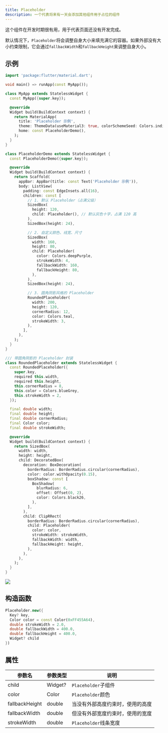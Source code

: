 ```yaml
---
title: Placeholder
description: 一个代表将来有一天会添加其他组件用于占位的组件
---
```


这个组件在开发时期很有用，用于代表页面还没有开发完成。

默认情况下，`Placeholder`将会调整自身大小来填充满它的容器。如果外部没有大小约束限制，它会通过`fallbackWidth`和`fallbackHeight`来调整自身大小。

## 示例
```dart
import 'package:flutter/material.dart';

void main() => runApp(const MyApp());

class MyApp extends StatelessWidget {
  const MyApp({super.key});

  @override
  Widget build(BuildContext context) {
    return MaterialApp(
      title: 'Placeholder 示例',
      theme: ThemeData(useMaterial3: true, colorSchemeSeed: Colors.indigo),
      home: const PlaceholderDemo(),
    );
  }
}

class PlaceholderDemo extends StatelessWidget {
  const PlaceholderDemo({super.key});

  @override
  Widget build(BuildContext context) {
    return Scaffold(
      appBar: AppBar(title: const Text('Placeholder 示例')),
      body: ListView(
        padding: const EdgeInsets.all(16),
        children: const [
          // 1. 默认 Placeholder（占满父级）
          SizedBox(
            height: 120,
            child: Placeholder(), // 默认灰色十字，占满 120 高
          ),
          SizedBox(height: 24),

          // 2. 自定义颜色、线宽、尺寸
          SizedBox(
            width: 160,
            height: 80,
            child: Placeholder(
              color: Colors.deepPurple,
              strokeWidth: 4,
              fallbackWidth: 160,
              fallbackHeight: 80,
            ),
          ),
          SizedBox(height: 24),

          // 3. 圆角阴影风格的 Placeholder
          RoundedPlaceholder(
            width: 200,
            height: 120,
            cornerRadius: 12,
            color: Colors.teal,
            strokeWidth: 3,
          ),
        ],
      ),
    );
  }
}

/// 带圆角阴影的 Placeholder 封装
class RoundedPlaceholder extends StatelessWidget {
  const RoundedPlaceholder({
    super.key,
    required this.width,
    required this.height,
    this.cornerRadius = 8,
    this.color = Colors.blueGrey,
    this.strokeWidth = 2,
  });

  final double width;
  final double height;
  final double cornerRadius;
  final Color color;
  final double strokeWidth;

  @override
  Widget build(BuildContext context) {
    return SizedBox(
      width: width,
      height: height,
      child: DecoratedBox(
        decoration: BoxDecoration(
          borderRadius: BorderRadius.circular(cornerRadius),
          color: color.withOpacity(0.15),
          boxShadow: const [
            BoxShadow(
              blurRadius: 6,
              offset: Offset(0, 2),
              color: Colors.black26,
            ),
          ],
        ),
        child: ClipRRect(
          borderRadius: BorderRadius.circular(cornerRadius),
          child: Placeholder(
            color: color,
            strokeWidth: strokeWidth,
            fallbackWidth: width,
            fallbackHeight: height,
          ),
        ),
      ),
    );
  }
}
```
![](/images/flutter_placeholder_01.png)


## 构造函数
```dart
Placeholder.new({
  Key? key,
  Color color = const Color(0xFF455A64),
  double strokeWidth = 2.0,
  double fallbackWidth = 400.0,
  double fallbackHeight = 400.0,
  Widget? child
})
```

## 属性
| 参数名  | 参数类型  |  说明   |
|---|----|----|
|  child  | Widget?  |  `Placeholder`子组件  |
|  color  |  Color   |  `Placeholder`颜色  |
| fallbackHeight | double | 当没有外部高度约束时，使用的高度 |
| fallbackWidth | double | 但没有外部宽度约束时，使用的宽度  |
| strokeWidth | double | `Placeholder`线条宽度  |


